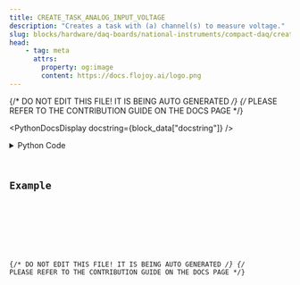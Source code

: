 ```yaml
---
title: CREATE_TASK_ANALOG_INPUT_VOLTAGE
description: "Creates a task with (a) channel(s) to measure voltage."
slug: blocks/hardware/daq-boards/national-instruments/compact-daq/create-task-analog-input-voltage
head:
    - tag: meta
      attrs:
        property: og:image
        content: https://docs.flojoy.ai/logo.png
---
```


{/* DO NOT EDIT THIS FILE! IT IS BEING AUTO GENERATED */}
{/* PLEASE REFER TO THE CONTRIBUTION GUIDE ON THE DOCS PAGE */}


<PythonDocsDisplay docstring={block_data["docstring"]} />
<details>
<summary>Python Code</summary>



<Code code={pythonCode} lang="py" wrap theme="dracula" />

[Find this Flojoy Block on GitHub](https://github.com/flojoy-ai/blocks/blob/main/blocks/HARDWARE/DAQ_BOARDS/NATIONAL_INSTRUMENTS/COMPACT_DAQ/CREATE_TASK_ANALOG_INPUT_VOLTAGE/CREATE_TASK_ANALOG_INPUT_VOLTAGE.py)

</details>

## Example


<GetHelpWidget />


<AppDisplay app={app} blockName="CREATE_TASK_ANALOG_INPUT_VOLTAGE" client:visible />


<Example />

{/* DO NOT EDIT THIS FILE! IT IS BEING AUTO GENERATED */}
{/* PLEASE REFER TO THE CONTRIBUTION GUIDE ON THE DOCS PAGE */}
